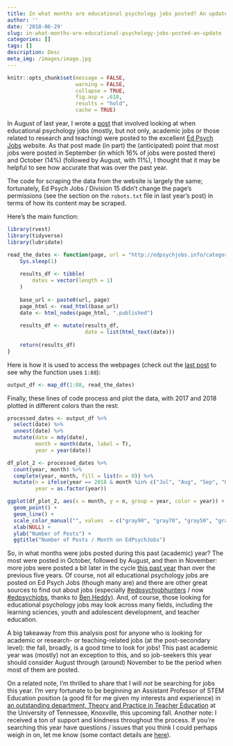 ```yaml
---
title: In what months are educational psychology jobs posted? An update!
author: ''
date: '2018-06-29'
slug: in-what-months-are-educational-psychology-jobs-posted-an-update
categories: []
tags: []
description: Desc
meta_img: /images/image.jpg
---
```


```r
knitr::opts_chunk$set(message = FALSE,
                      warning = FALSE,
                      collapse = TRUE,
                      fig.asp = .618,
                      results = "hold",
                      cache = TRUE)
```

In August of last year, I wrote a [post](https://jrosen48.github.io/blog/when-are-ed-psych-jobs-posted/) that involved looking at when educational psychology jobs (mostly, but not only, academic jobs or those related to research and teaching) were posted to the excellent [Ed Psych Jobs](http://edpsychjobs.info/) website. As that post made (in part) the (anticipated) point that most jobs were posted in September (in which 16% of jobs were posted there) and October (14%) (followed by August, with 11%), I thought that it may be helpful to see how accurate that was over the past year.

The code for scraping the data from the website is largely the same; fortunately, Ed Psych Jobs / Division 15 didn't change the page's permissions (see the section on the `robots.txt` file in last year's post) in terms of how its content may be scraped.

Here's the main function:

```r
library(rvest)
library(tidyverse)
library(lubridate)

read_the_dates <- function(page, url = "http://edpsychjobs.info/category/all-jobs/page/") {
    Sys.sleep(1)
    
    results_df <- tibble(
        dates = vector(length = 1)
    )
    
    base_url <- paste0(url, page)
    page_html <- read_html(base_url)
    date <- html_nodes(page_html, ".published")
    
    results_df <- mutate(results_df,
                         date = list(html_text(date)))
    
    return(results_df)
}

```

Here is how it is used to access the webpages (check out the [last post](https://jrosen48.github.io/blog/when-are-ed-psych-jobs-posted/
) to see why the function uses `1:88`):

```r
output_df <- map_df(1:88, read_the_dates)
```

Finally, these lines of code process and plot the data, with 2017 and 2018 plotted in different colors than the rest:

```r

processed_dates <- output_df %>% 
  select(date) %>% 
  unnest(date) %>% 
  mutate(date = mdy(date),
         month = month(date, label = T),
         year = year(date))

df_plot_2 <- processed_dates %>% 
  count(year, month) %>% 
  complete(year, month, fill = list(n = 0)) %>% 
  mutate(n = ifelse(year == 2018 & month %in% c("Jul", "Aug", "Sep", "Oct", "Nov", "Dec"), NA, n),
         year = as.factor(year))

ggplot(df_plot_2, aes(x = month, y = n, group = year, color = year)) +
  geom_point() +
  geom_line() +
  scale_color_manual("", values  = c("gray90", "gray70", "gray50", "gray30", "gray10", "red", "blue")) +
  xlab(NULL) +
  ylab("Number of Posts") +
  ggtitle("Number of Posts / Month on EdPsychJobs")
```

So, in what months were jobs posted during this past (academic) year? The most were posted in October, followed by August, and then in November: more jobs were posted a bit later in the cycle [this past year](https://jrosen48.github.io/blog/when-are-ed-psych-jobs-posted/) than over the previous five years. Of course, not all educational psychology jobs are posted on Ed Psych Jobs (though many are) and there are other great sources to find out about jobs (especially [#edpsychjobhunters](https://twitter.com/search?q=%23edpsychjobhunters&src=typd) / now [#edpsychjobs](https://twitter.com/hashtag/edpsychjobs?src=hash), thanks to [Ben Heddy](https://twitter.com/benjaminheddy)). And, of course, those looking for educational psychology jobs may look across many fields, including the learning sciences, youth and adolescent development, and teacher education.

A big takeaway from this analysis post for anyone who is looking for academic or research- or teaching-related jobs (at the post-secondary level): the fall, broadly, is a good time to look for jobs! This past academic year was (mostly) not an exception to this, and so job-seekers this year should consider August through (around) November to be the period when most of them are posted.

On a related note, I'm thrilled to share that I will *not* be searching for jobs this year. I'm very fortunate to be beginning an Assistant Professor of STEM Education position (a good fit for me given my interests and experience) in [an outstanding department, Theory and Practice in Teacher Education](http://tpte.utk.edu/) at the University of Tennessee, Knoxville, this upcoming fall. Another note: I received a ton of support and kindness throughout the process. If you're searching this year have questions / issues that you think I could perhaps weigh in on, let me know (some contact details are [here](https://jrosen48.github.io/cv/)).
